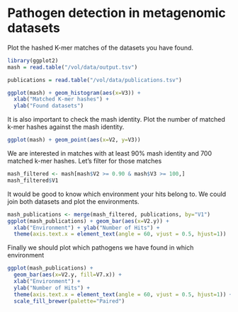 
# Pathogen detection in metagenomic datasets

Plot the hashed K-mer matches of the datasets you have found.

```r
library(ggplot2)
mash = read.table("/vol/data/output.tsv")

publications = read.table("/vol/data/publications.tsv")

ggplot(mash) + geom_histogram(aes(x=V3)) +
  xlab("Matched K-mer hashes") +
  ylab("Found datasets")
```

It is also important to check the mash identity.
Plot the number of matched k-mer hashes against the mash identity.

```r
ggplot(mash) + geom_point(aes(x=V2, y=V3))
```

We are interested in matches with at least 90% mash identity and
700 matched k-mer hashes. Let's filter for those matches

```r
mash_filtered <- mash[mash$V2 >= 0.90 & mash$V3 >= 100,]
mash_filtered$V1
```

It would be good to know which environment your hits belong to.
We could join both datasets and plot the environments.

```r
mash_publications <- merge(mash_filtered, publications, by="V1")
ggplot(mash_publications) + geom_bar(aes(x=V2.y)) +
  xlab("Environment") + ylab("Number of Hits") +
  theme(axis.text.x = element_text(angle = 60, vjust = 0.5, hjust=1))
```

Finally we should plot which pathogens we have found in which environment

```r
ggplot(mash_publications) +
  geom_bar(aes(x=V2.y, fill=V7.x)) +
  xlab("Environment") +
  ylab("Number of Hits") +
  theme(axis.text.x = element_text(angle = 60, vjust = 0.5, hjust=1)) +
  scale_fill_brewer(palette="Paired")
```

